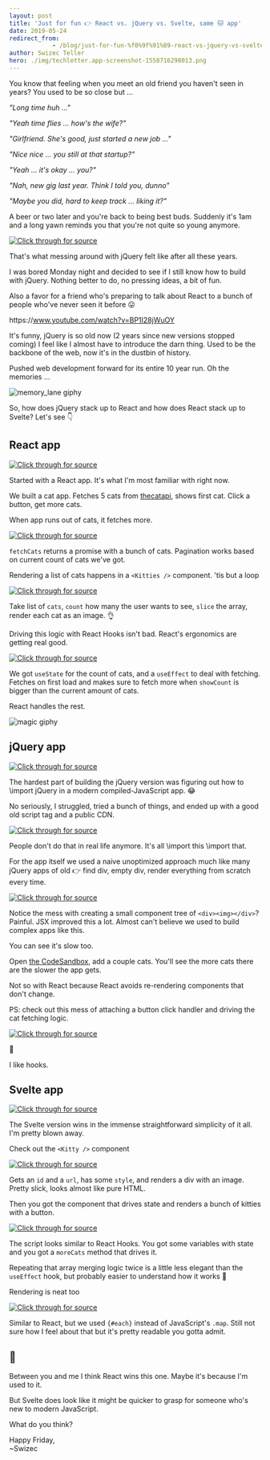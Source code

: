 ```yaml
---
layout: post
title: 'Just for fun 👉 React vs. jQuery vs. Svelte, same 🐱 app'
date: 2019-05-24
redirect_from: 
            - /blog/just-for-fun-%f0%9f%91%89-react-vs-jquery-vs-svelte-same-%f0%9f%90%b1-app/swizec/9093
author: Swizec Teller
hero: ./img/techletter.app-screenshot-1558716298013.png
---
```

You know that feeling when you meet an old friend you haven't seen in years? You used to be so close but ...





_"Long time huh ..."_



_"Yeah time flies ... how's the wife?"_



_"Girlfriend. She's good, just started a new job ..."_



_"Nice nice ... you still at that startup?"_



_"Yeah ... it's okay ... you?"_



_"Nah, new gig last year. Think I told you, dunno"_



_"Maybe you did, hard to keep track ... liking it?"_



A beer or two later and you're back to being best buds. Suddenly it's 1am and a long yawn reminds you that you're not quite so young anymore.



[![Click through for source](./img/techletter.app-screenshot-1558716298013.png)](https://twitter.com/Swizec/status/1131635031573639169)



That's what messing around with jQuery felt like after all these years.



I was bored Monday night and decided to see if I still know how to build with jQuery. Nothing better to do, no pressing ideas, a bit of fun.



Also a favor for a friend who's preparing to talk about React to a bunch of people who've never seen it before 😛



https&#x3A;//www.youtube.com/watch?v=BP1I28jWuOY



It's funny, jQuery is so old now (2 years since new versions stopped coming) I feel like I almost have to introduce the darn thing. Used to be the backbone of the web, now it's in the dustbin of history.



Pushed web development forward for its entire 10 year run. Oh the memories ...



![memory_lane giphy](./img/media-kcSG1rpAKxpao-giphy.gif)



So, how does jQuery stack up to React and how does React stack up to Svelte? Let's see 👇



## React app



[![Click through for source](./img/techletter.app-screenshot-1558716236871.png)](https://codesandbox.io/s/optimistic-sanderson-or99s)



Started with a React app. It's what I'm most familiar with right now.



We built a cat app. Fetches 5 cats from [thecatapi](https://thecatapi.com/), shows first cat. Click a button, get more cats.



When app runs out of cats, it fetches more.



[![Click through for source](./img/techletter.app-screenshot-1558716386063.png)](https://carbon.now.sh/?bg=rgba(255,255,255,1)&t=seti&l=javascript&ds=true&wc=true&wa=true&pv=48px&ph=32px&ln=false&code=function%20fetchCats(currentCount)%20%7B%0A%20%20const%20page%20%3D%20Math.ceil(currentCount%20%2F%205)%3B%0A%20%20return%20fetch(%0A%20%20%20%20%60https%3A%2F%2Fapi.thecatapi.com%2Fv1%2Fimages%2Fsearch%3Flimit%3D5%26page%3D%24%7Bpage%7D%26order%3DDesc%60%0A%20%20).then(response%20%3D%3E%20response.json())%3B%0A%7D)



`fetchCats` returns a promise with a bunch of cats. Pagination works based on current count of cats we've got.



Rendering a list of cats happens in a `<Kitties />` component. 'tis but a loop



[![Click through for source](./img/techletter.app-screenshot-1558716225020.png)](https://carbon.now.sh/?bg=rgba(255,255,255,1)&t=seti&l=javascript&ds=true&wc=true&wa=true&pv=48px&ph=32px&ln=false&code=function%20Kitties(%7B%20cats%2C%20count%20%7D)%20%7B%0A%20%20return%20(%0A%20%20%20%20%3C%3E%0A%20%20%20%20%20%20%7Bcats.slice(0%2C%20count).map(cat%20%3D%3E%20(%0A%20%20%20%20%20%20%20%20%3Cdiv%20key%3D%7Bcat.id%7D%3E%0A%20%20%20%20%20%20%20%20%20%20%3Cimg%20src%3D%7Bcat.url%7D%20alt%3D%22Cat%20image%22%20%2F%3E%0A%20%20%20%20%20%20%20%20%3C%2Fdiv%3E%0A%20%20%20%20%20%20))%7D%0A%20%20%20%20%3C%2F%3E%0A%20%20)%3B%0A%7D)



Take list of `cats`, `count` how many the user wants to see, `slice` the array, render each cat as an image. 👌



Driving this logic with React Hooks isn't bad. React's ergonomics are getting real good.



[![Click through for source](./img/techletter.app-screenshot-1558716519892.png)](https://carbon.now.sh/?bg=rgba(255,255,255,1)&t=seti&l=javascript&ds=true&wc=true&wa=true&pv=48px&ph=32px&ln=false&code=function%20App()%20%7B%0A%20%20const%20%5BshowCount%2C%20setShowCount%5D%20%3D%20useState(1)%3B%0A%20%20const%20%5Bcats%2C%20setCats%5D%20%3D%20useState(%5B%5D)%3B%0A%0A%20%20useEffect(()%20%3D%3E%20%7B%0A%20%20%20%20if%20(cats.length%20%3C%20showCount)%20%7B%0A%20%20%20%20%20%20fetchCats(showCount).then(newCats%20%3D%3E%20setCats(%5B...cats%2C%20...newCats%5D))%3B%0A%20%20%20%20%7D%0A%20%20%7D%2C%20%5Bcats%2C%20showCount%5D)%3B%0A%0A%20%20const%20moreCats%20%3D%20()%20%3D%20%3E%20%7B%0A%20%20%20%20setShowCount(showCount%20%2B%201)%3B%0A%20%20%7D%3B%0A%0A%20%20return%20(%0A%20%20%20%20%3Cdiv%20className%3D%22App%22%3E%0A%20%20%20%20%20%20%3Ch1%20%3EThese%20are%20cats.%3C%2Fh1%20%3E%0A%20%20%20%20%20%20%3Ch2%20%3ECats%20are%20cool%20%3C%2Fh2%3E%0A%20%20%20%20%20%20%3CKitties%20cats%3D%7Bcats%7D%20count%3D%7BshowCount%7D%20%2F%3E%0A%20%20%20%20%20%20%3Cbutton%20onClick%3D%7BmoreCats%7D%20%3EMore%20cats!%20%3C%2Fbutton%20%3E%0A%20%20%20%20%3C%2Fdiv%20%3E%0A%20%20)%3B%0A%7D)



We got `useState` for the count of cats, and a `useEffect` to deal with fetching. Fetches on first load and makes sure to fetch more when `showCount` is bigger than the current amount of cats.



React handles the rest.



![magic giphy](./img/media-12NUbkX6p4xOO4-giphy.gif)



## jQuery app



[![Click through for source](./img/techletter.app-screenshot-1558716240030.png)](https://codesandbox.io/s/priceless-surf-d5mhb)



The hardest part of building the jQuery version was figuring out how to \\import jQuery in a modern compiled-JavaScript app. 😂



No seriously, I struggled, tried a bunch of things, and ended up with a good old script tag and a public CDN.



[![Click through for source](./img/techletter.app-screenshot-1558716568077.png)](https://carbon.now.sh/?bg=rgba(255,255,255,1)&t=seti&l=html&ds=true&wc=true&wa=true&pv=48px&ph=32px&ln=false&code=%3Cscript%20src%3D%22https%3A%2F%2Fcode.jquery.com%2Fjquery-3.4.1.slim.min.js%22%20integrity%3D%22sha256-pasqAKBDmFT4eHoN2ndd6lN370kFiGUFyTiUHWhU7k8%3D%22%0A%09%20crossorigin%3D%22anonymous%22%3E%3C%2Fscript%3E)



People don't do that in real life anymore. It's all \\import this \\import that.



For the app itself we used a naive unoptimized approach much like many jQuery apps of old 👉 find div, empty div, render everything from scratch every time.



[![Click through for source](./img/techletter.app-screenshot-1558716611709.png)](https://carbon.now.sh/?bg=rgba(255,255,255,1)&t=seti&l=javascript&ds=true&wc=true&wa=true&pv=48px&ph=32px&ln=false&code=function%20renderCats(cats%2C%20count)%20%7B%0A%20%20%24(%22%23kitties%22).html(%22%22)%3B%0A%0A%20%20cats.slice(0%2C%20count).forEach(cat%20%3D%3E%20%7B%0A%20%20%20%20%24(%22%23kitties%22).append(%24(%22%3Cdiv%20%3E%22).append(%24(%22%3Cimg%3E%22).attr(%22src%22%2C%20cat.url)))%3B%0A%20%20%7D)%3B%0A%7D)



Notice the mess with creating a small component tree of `<div><img></div>`? Painful. JSX improved this a lot. Almost can't believe we used to build complex apps like this.



You can see it's slow too.



Open [the CodeSandbox](https://codesandbox.io/s/priceless-surf-d5mhb), add a couple cats. You'll see the more cats there are the slower the app gets.



Not so with React because React avoids re-rendering components that don't change.



PS: check out this mess of attaching a button click handler and driving the cat fetching logic.



[![Click through for source](./img/techletter.app-screenshot-1558716220837.png)](https://carbon.now.sh/?bg=rgba(255,255,255,1)&t=seti&l=javascript&ds=true&wc=true&wa=true&pv=48px&ph=32px&ln=false&code=%24(%22button%22).on(%22click%22%2C%20()%20%3D%3E%20%7B%0A%20%20CatCount%20%2B%3D%201%3B%0A%0A%20%20if%20(CatCount%20%3E%20Cats.length)%20%7B%0A%20%20%20%20%2F%2F%20Fetch%20more%20cats%20when%20we%20run%20out%0A%20%20%20%20fetchCats(CatCount).then(newCats%20%3D%3E%20%7B%0A%20%20%20%20%20%20Cats%20%3D%20%5B...Cats%2C%20...newCats%5D%3B%0A%20%20%20%20%20%20renderCats(Cats%2C%20CatCount)%3B%0A%20%20%20%20%7D)%3B%0A%20%20%7D%20else%20%7B%0A%20%20%20%20renderCats(Cats%2C%20CatCount)%3B%0A%20%20%7D%0A%7D)%3B)



🤮



I like hooks.



## Svelte app



[![Click through for source](./img/techletter.app-screenshot-1558716652847.png)](https://codesandbox.io/s/infallible-monad-wq5j9)



The Svelte version wins in the immense straightforward simplicity of it all. I'm pretty blown away.



Check out the `<Kitty />` component



[![Click through for source](./img/techletter.app-screenshot-1558716705186.png)](https://carbon.now.sh/?bg=rgba(255,255,255,1)&t=seti&l=javascript&ds=true&wc=true&wa=true&pv=48px&ph=32px&ln=false&code=%3Cscript%3E%0A%20%20%20%20export%20let%20id%3B%0A%20%20%20%20export%20let%20url%3B%0A%3C%2Fscript%3E%0A%0A%3Cstyle%20%3E%0A%20%20%20%20img%20%7B%0A%20%20%20%20%20%20width%3A%20300px%3B%0A%20%20%20%20%7D%0A%3C%2Fstyle%3E%0A%0A%3Cdiv%3E%0A%20%20%20%20%3Cimg%20src%3D%7Burl%7D%20alt%3D%22Kitty%20pic%22%20%2F%3E%0A%3C%2Fdiv%3E)



Gets an `id` and a `url`, has some `style`, and renders a div with an image. Pretty slick, looks almost like pure HTML.



Then you got the component that drives state and renders a bunch of kitties with a button.



[![Click through for source](./img/techletter.app-screenshot-1558716776602.png)](https://carbon.now.sh/?bg=rgba(255,255,255,1)&t=seti&l=javascript&ds=true&wc=true&wa=true&pv=48px&ph=32px&ln=false&code=%3Cscript%3E%0A%20%20\import%20Kitty%20from%20%22.%2FKitty.svelte%22%3B%0A%20%20let%20showCount%20%3D%201%3B%0A%20%20let%20cats%20%3D%20%5B%5D%3B%0A%0A%20%20function%20fetchCats(currentCount)%20%7B%0A%20%20%20%20const%20page%20%3D%20Math.ceil(currentCount%20%2F%205)%3B%0A%20%20%20%20return%20fetch(%0A%20%20%20%20%20%20%60https%3A%2F%2Fapi.thecatapi.com%2Fv1%2Fimages%2Fsearch%3Flimit%3D5%26page%3D%24%7Bpage%7D%26order%3DDesc%60%0A%20%20%20%20).then(response%20%3D%3E%20response.json())%3B%0A%20%20%7D%0A%0A%20%20fetchCats(showCount).then(newCats%20%3D%3E%20%7B%0A%20%20%20%20cats%20%3D%20%5B...cats%2C%20...newCats%5D%3B%0A%20%20%7D)%3B%0A%0A%20%20function%20moreCats()%20%7B%0A%20%20%20%20showCount%20%2B%3D%201%3B%0A%0A%20%20%20%20if%20(showCount%3E%20%20cats.length)%20%7B%0A%20%20%20%20%20%20fetchCats(showCount).then(newCats%20%3D%3E%20%7B%0A%20%20%20%20%20%20%20%20cats%20%3D%20%5B...cats%2C%20...newCats%5D%3B%0A%20%20%20%20%20%20%7D)%3B%0A%20%20%20%20%7D%0A%20%20%7D%0A%3C%2Fscript%3E)



The script looks similar to React Hooks. You got some variables with state and you got a `moreCats` method that drives it.



Repeating that array merging logic twice is a little less elegant than the `useEffect` hook, but probably easier to understand how it works 🤔



Rendering is neat too



[![Click through for source](./img/techletter.app-screenshot-1558716843947.png)](https://carbon.now.sh/?bg=rgba(255,255,255,1)&t=seti&l=javascript&ds=true&wc=true&wa=true&pv=48px&ph=32px&ln=false&code=%3Cmain%3E%0A%09%3Ch1%20%3EThese%20are%20cats.%3C%2Fh1%20%3E%0A%20%20%3Ch2%3ECats%20are%20cool%20%F0%9F%98%B8%3C%2Fh2%3E%0A%09%7B%23each%20cats.slice(0%2C%20showCount)%20as%20%7Bid%2C%20url%7D%7D%0A%20%20%20%20%3CKitty%20id%3D%7Bid%7D%20url%3D%7Burl%7D%20%2F%3E%0A%20%20%7B%2Feach%7D%0A%20%20%3Cbutton%20on%3Aclick%3D%7BmoreCats%7D%3EMore%20cats!%20%3C%2Fbutton%20%3E%0A%3C%2Fmain%3E)



Similar to React, but we used `{#each}` instead of JavaScript's `.map`. Still not sure how I feel about that but it's pretty readable you gotta admit.



## 🤔



Between you and me I think React wins this one. Maybe it's because I'm used to it.



But Svelte does look like it might be quicker to grasp for someone who's new to modern JavaScript.



What do you think?



Happy Friday,  
~Swizec
